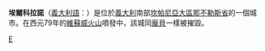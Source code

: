 {{Infobox CityIT |
  img_coa           =Ercolano-Stemma.gif|
  official_name              = 埃爾科拉諾<br />Comune di Ercolano|
  mapx=|mapy=|
  name=埃爾科拉諾|
  region            = [[坎帕尼亞|坎帕尼亞]] |
  province          = [[那不勒斯省|那不勒斯省]] |
  elevation_m          = 44|
  area_total_km2   = 19|
  population_as_of  = 2004年12月31日|
  population_total = 55,637|
  population_density_km2 = 2928|
  timezone          = [[欧洲中部时间|CET]]、[[UTC|UTC]]+1 |
  coordinates       = {{coord|40|48|N|14|21|E}}|
    telephone         = 081|
  postalcode        = 80056|
  gentilic          = |
    website           = [http://www.comune.ercolano.na.it/] |
}}
'''埃爾科拉諾'''（[[義大利語|義大利語]]：'''{{lang|it|Ercolano}}'''）是位於[[義大利|義大利]]南部[[坎帕尼亞大區|坎帕尼亞大區]][[那不勒斯省|那不勒斯省]]的一個城市。在西元79年的[[維蘇威火山|維蘇威火山]]噴發中，該城同[[龐貝|龐貝]]一樣被摧毀。

{{那不勒斯省市鎮}}

{{Authority control}}
{{DEFAULTSORT:Ercolano}}
[[Category:那不勒斯广域市市镇|E]]